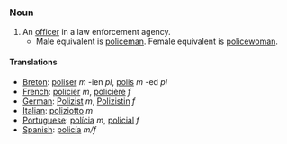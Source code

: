 ===Noun===

#An [[officer]] in a law enforcement agency.
#*Male equivalent is [[policeman]].  Female equivalent is [[policewoman]].

==== Translations ====

*[[Breton]]: [[poliser]] ''m'' -ien ''pl'', [[polis]] ''m'' -ed ''pl''
*[[French]]: [[policier]] ''m'', [[policière]] ''f''
*[[German]]: [[Polizist]] ''m'', [[Polizistin]] ''f''
*[[Italian]]: [[poliziotto]] ''m''
*[[Portuguese]]: [[polícia]] ''m'', [[policial]] ''f''
*[[Spanish]]: [[policía]] ''m/f''